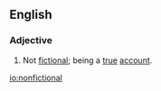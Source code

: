==English==

===Adjective===
{{en-adj|-}}
# Not [[fictional]]; being a [[true]] [[account]].

[[io:nonfictional]]